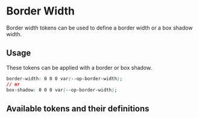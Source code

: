 
<Meta title="Tokens/Border/Border Width" />

# Border Width

<div
  dangerouslySetInnerHTML={{
    __html: createSourceCodeLink({ link: 'core/tokens/base_tokens.scss' }).outerHTML,
  }}
></div>

Border width tokens can be used to define a border width or a box shadow width.

## Usage

These tokens can be applied with a border or box shadow.

```css
border-width: 0 0 0 var(--op-border-width);
// or
box-shadow: 0 0 0 var(--op-border-width);
```

## Available tokens and their definitions

<DesignTokenDocBlock categoryName="Border Width" viewType="card" />
